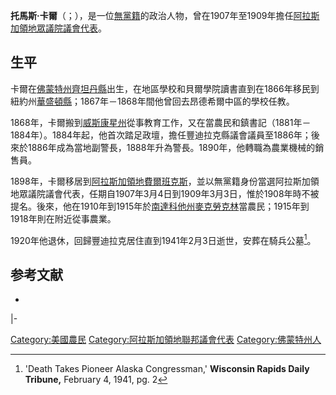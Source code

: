 {{Infobox Governor
|name        =托馬斯·卡爾<br>Thomas Cale
| image = Thomas Cale.jpg
| title = [[美國眾議院|美國眾議院議會代表]]<br>來自[[阿拉斯加領地|阿拉斯加領地]]第{{le|阿拉斯加領地單一國會選區|Alaska Territory's at-large congressional district|一}}選區
| term_start = 1907年3月4日
| term_end = 1909年3月3日
| preceded = [[弗蘭克·辛曼·瓦司基|弗蘭克·辛曼·瓦司基]]
| succeeded = {{le|詹姆斯·威克沙姆|James Wickersham}}
| birth_date  = {{birth date|1848|9|17}}
| birth_place = {{flagicon|United States|1848}}[[佛蒙特州|佛蒙特州]]{{le|昂德希爾 (佛蒙特州)|Underhill, Vermont|昂德希爾}}
| death_date  =  {{death date and age|1941|2|3|1848|9|17}}
| death_place = {{flagicon|United States|1912}}[[威斯康星州|威斯康星州]]{{le|豐迪拉克 (威斯康星州)|Fond du Lac, Wisconsin|豐迪拉克}}
| party       = [[無黨籍|無黨籍]]
}}

'''托馬斯·卡爾'''（{{lang-en|Thomas Cale}}；{{bd|1848年|9月17日|1941年|2月3日}}），是一位[[無黨籍|無黨籍]]的政治人物，曾在1907年至1909年擔任[[阿拉斯加領地|阿拉斯加領地]][[美國眾議院|眾議院議會代表]]。

==生平==
卡爾在[[佛蒙特州|佛蒙特州]][[齊坦丹縣|齊坦丹縣]]{{le|昂德希爾 (佛蒙特州)|Underhill, Vermont|昂德希爾}}出生，在地區學校和貝爾學院讀書直到在1866年移民到紐約州[[華盛頓縣_(紐約州)|華盛頓縣]]{{le|愛德華堡 (市鎮)|Fort Edward (town), New York|愛德華堡}}；1867年－1868年間他曾回去昂德希爾中區的學校任教。

1868年，卡爾搬到[[威斯康星州|威斯康星州]]{{le|豐迪拉克 (威斯康星州)|Fond du Lac, Wisconsin|豐迪拉克}}從事教育工作，又在{{le|伊甸 (威斯康星州)|Eden, Wisconsin|伊甸}}當農民和鎮書記（1881年－1884年）。1884年起，他首次踏足政壇，擔任豐迪拉克縣議會議員至1886年；後來於1886年成為當地副警長，1888年升為警長。1890年，他轉職為農業機械的銷售員。

1898年，卡爾移居到[[阿拉斯加領地|阿拉斯加領地]][[費爾班克斯_(阿拉斯加州)|費爾班克斯]]，並以無黨籍身份當選{{le|第60屆聯邦國會|60th United States Congress|第六十屆聯邦國會}}阿拉斯加領地眾議院議會代表，任期自1907年3月4日到1909年3月3日，惟於1908年時不被提名。後來，他在1910年到1915年於[[南達科他州|南達科他州]][[麥克勞克林_(南達科他州)|麥克勞克林]]當農民；1915年到1918年則在{{le|史蒂芬斯角 (南達科他州)|Stevens Point, Wisconsin|史蒂芬斯角}}附近從事農業。

1920年他退休，回歸豐迪拉克居住直到1941年2月3日逝世，安葬在騎兵公墓<ref>'Death Takes Pioneer Alaska Congressman,' '''Wisconsin Rapids Daily Tribune,''' February 4, 1941, pg. 2</ref>。

==参考文献==
{{reflist}}
* {{CongBio|C000042}}

{{s-start}}
{{s-par|us-hs}}
|-
{{s-bef|before=[[弗蘭克·辛曼·瓦司基|弗蘭克·辛曼·瓦司基]]}}
{{s-ttl|title={{le|阿拉斯加領地單一國會選區|Alaska Territory's at-large congressional district}}<br>[[美国国会阿拉斯加州代表团|眾議院代表]]|years=1907年－1909年}}
{{s-aft|after={{le|詹姆斯·威克沙姆|James Wickersham}}}}
{{s-end}}

{{Authority control}}

{{DEFAULTSORT:Cale, Thomas}}

[[Category:美國農民|Category:美國農民]]
[[Category:阿拉斯加領地聯邦議會代表|Category:阿拉斯加領地聯邦議會代表]]
[[Category:佛蒙特州人|Category:佛蒙特州人]]